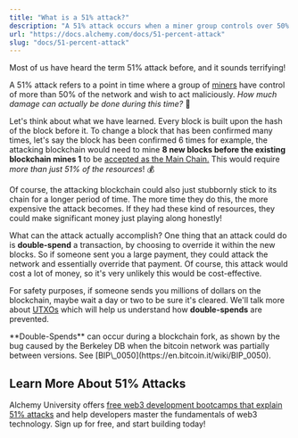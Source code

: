 ```yaml
---
title: "What is a 51% attack?"
description: "A 51% attack occurs when a miner group controls over 50% of a network, allowing them to double-spend transactions. It's costly and requires more than 51% resources."
url: "https://docs.alchemy.com/docs/51-percent-attack"
slug: "docs/51-percent-attack"
---
```



Most of us have heard the term 51% attack before, and it sounds terrifying!

A 51% attack refers to a point in time where a group of [miners](/docs/proof-of-work) have control of more than 50% of the network and wish to act maliciously. *How much damage can actually be done during this time?* 🤔

Let's think about what we have learned. Every block is built upon the hash of the block before it. To change a block that has been confirmed many times, let's say the block has been confirmed 6 times for example, the attacking blockchain would need to mine **8 new blocks before the existing blockchain mines 1** to be [accepted as the Main Chain.](/docs/what-are-blockchain-consensus-mechanism) This would require *more than just 51% of the resources*! 💰

<Info>
  Of course, the attacking blockchain could also just stubbornly stick to its chain for a longer period of time. The more time they do this, the more expensive the attack becomes. If they had these kind of resources, they could make significant money just playing along honestly!
</Info>

What can the attack actually accomplish? One thing that an attack could do is **double-spend** a transaction, by choosing to override it within the new blocks. So if someone sent you a large payment, they could attack the network and essentially override that payment. Of course, this attack would cost a lot of money, so it's very unlikely this would be cost-effective.

For safety purposes, if someone sends you millions of dollars on the blockchain, maybe wait a day or two to be sure it's cleared. We'll talk more about [UTXOs](/docs/utxo-vs-account-model) which will help us understand how **double-spends** are prevented.

<Info>
  **Double-Spends** can occur during a blockchain fork, as shown by the bug caused by the Berkeley DB when the bitcoin network was partially between versions. See [BIP\_0050](https://en.bitcoin.it/wiki/BIP_0050).
</Info>

## Learn More About 51% Attacks

Alchemy University offers [free web3 development bootcamps that explain 51% attacks](https://university.alchemy.com/ethereum) and help developers master the fundamentals of web3 technology. Sign up for free, and start building today!
